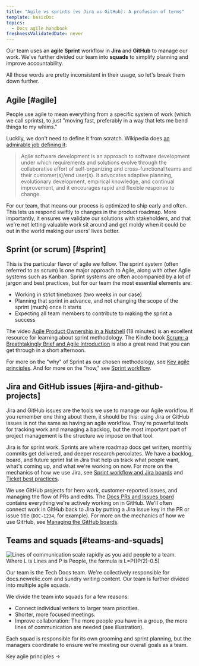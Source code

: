 ```yaml
---
title: "Agile vs sprints (vs Jira vs GitHub): A profusion of terms"
template: basicDoc
topics:
  - Docs agile handbook
freshnessValidatedDate: never
---
```


Our team uses an **agile** **Sprint** workflow in **Jira** and **GitHub** to manage our work. We've further divided our team into **squads** to simplify planning and improve accountability.

All those words are pretty inconsistent in their usage, so let's break them down further.

## Agile [#agile]

People use agile to mean everything from a specific system of work (which we call sprints), to just "moving fast, preferably in a way that lets me bend things to my whims."

Luckily, we don't need to define it from scratch. Wikipedia does [an admirable job defining it](https://en.wikipedia.org/wiki/Agile_software_development):

> Agile software development is an approach to software development under which requirements and solutions evolve through the collaborative effort of self-organizing and cross-functional teams and their customer(s)/end user(s). It advocates adaptive planning, evolutionary development, empirical knowledge, and continual improvement, and it encourages rapid and flexible response to change.

For our team, that means our process is optimized to ship early and often. This lets us respond swiftly to changes in the product roadmap. More importantly, it ensures we validate our solutions with stakeholders, and that we're not letting valuable work sit around and get moldy when it could be out in the world making our users' lives better.

## Sprint (or scrum) [#sprint]

This is the particular flavor of agile we follow. The sprint system (often referred to as scrum) is one major approach to Agile, along with other Agile systems such as Kanban. Sprint systems are often accompanied by a lot of jargon and best practices, but for our team the most essential elements are:

* Working in strict timeboxes (two weeks in our case)
* Planning that sprint in advance, and not changing the scope of the sprint (much) once it starts
* Expecting all team members to contribute to making the sprint a success

The video [Agile Product Ownership in a Nutshell](https://www.youtube.com/watch?v=502ILHjX9EE) (18 minutes) is an excellent resource for learning about sprint methodology. The Kindle book [Scrum: a Breathtakingly Brief and Agile Introduction](https://www.amazon.com/Scrum-Breathtakingly-Brief-Agile-Introduction-ebook/dp/B007P5N8D4/) is also a great read that you can get through in a short afternoon.

For more on the "why" of Sprint as our chosen methodology, see [Key agile principles](/docs/agile-handbook/key-concepts/key-agile-principles/). And for more on the "how," see [Sprint workflow](/docs/agile-handbook/sprint-mechanics/sprint-workflow-and-jira-boards/).

## Jira and GitHub issues [#jira-and-github-projects]

Jira and GitHub issues are the tools we use to manage our Agile workflow. If you remember one thing about them, it should be this: using Jira or GitHub issues is not the same as having an agile workflow. They're powerful tools for tracking work and managing a backlog, but the most important part of project management is the structure we impose on that tool.

Jira is for sprint work. Sprints are where roadmap docs get written, monthly commits get delivered, and deeper research percolates. We have a backlog, board, and future sprint list in Jira that help us track what people want, what's coming up, and what we're working on now. For more on the mechanics of how we use Jira, see [Sprint workflow and Jira boards](/docs/agile-handbook/sprint-mechanics/sprint-workflow-and-jira-boards/) and [Ticket best practices](/docs/agile-handbook/appendices/ticket-best-practices/).

We use GitHub projects for hero work, customer-reported issues, and managing the flow of PRs and edits. The [Docs PRs and Issues board](https://github.com/newrelic/docs-website/projects/3) contains everything we're actively working on in GitHub. We'll often connect work in GitHub back to Jira by putting a Jira issue key in the PR or issue title (`DOC-1234`, for example). For more on the mechanics of how we use GitHub, see [Managing the GitHub boards](/docs/agile-handbook/heroing/managing-the-github-boards/).

## Teams and squads [#teams-and-squads]

<img
  title="Lines of communication versus the number of people on a team."
  alt="Lines of communication scale rapidly as you add people to a team. Where L is Lines and P is People, the formula is L=P((P/2)-0.5)"
  src="/images/agile-handbook_diagram_communication-lines-in-team.webp"
/>

Our team is the Tech Docs team. We're collectively responsible for docs.newrelic.com and sundry writing content. Our team is further divided into multiple agile squads.

We divide the team into squads for a few reasons:

* Connect individual writers to larger team priorities.
* Shorter, more focused meetings.
* Improve collaboration: The more people you have in a group, the more lines of communication are needed (see illustration).

Each squad is responsible for its own grooming and sprint planning, but the managers coordinate to ensure we're meeting our overall goals as a team.

<ButtonGroup>
  <ButtonLink
    role="button"
    to="/docs/agile-handbook/key-concepts/key-agile-principles/"
    variant="secondary"
  >
    Key agile principles →
  </ButtonLink>
</ButtonGroup>
